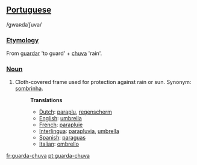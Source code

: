 ==[[Portuguese]]==
/gwaʀdaˈʃuva/
===[[Etymology]]===
From [[guardar]] 'to guard' + [[chuva]] 'rain'.
===[[Noun]]===
#Cloth-covered frame used for protection against rain or sun. Synonym: [[sombrinha]].
#:'''Translations'''
#:*[[Dutch]]: [[paraplu]], [[regenscherm]]
#:*[[English]]: [[umbrella]]
#:*[[French]]: [[parapluie]]
#:*[[Interlingua]]: [[parapluvia]], [[umbrella]]
#:*[[Spanish]]: [[paraguas]]
#:*[[Italian]]: [[ombrello]]

[[fr:guarda-chuva]]
[[pt:guarda-chuva]]